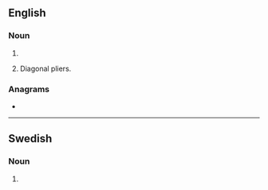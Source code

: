 ==English==

===Noun===
{{head|en|noun form}}

# {{plural of|en|dike}}
# {{label|en|electricity|US|slang}} Diagonal pliers.

===Anagrams===
* {{anagrams|en|a=deiks|siked|skied}}

----

==Swedish==

===Noun===
{{head|sv|noun form}}

# {{sv-noun-form-indef-gen|dike}}
